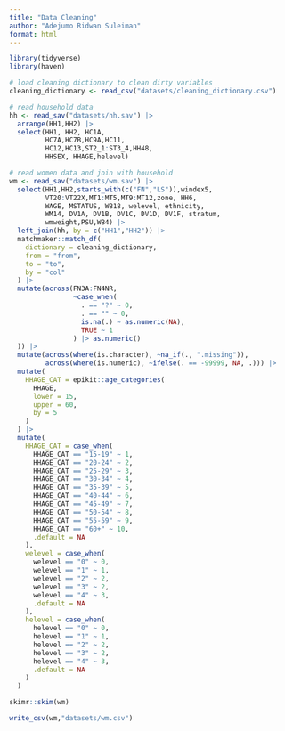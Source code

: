 ```yaml
---
title: "Data Cleaning"
author: "Adejumo Ridwan Suleiman"
format: html
---
```


```r
library(tidyverse)
library(haven)
```


```r
# load cleaning dictionary to clean dirty variables
cleaning_dictionary <- read_csv("datasets/cleaning_dictionary.csv")

# read household data
hh <- read_sav("datasets/hh.sav") |> 
  arrange(HH1,HH2) |> 
  select(HH1, HH2, HC1A, 
         HC7A,HC7B,HC9A,HC11,
         HC12,HC13,ST2_1:ST3_4,HH48,
         HHSEX, HHAGE,helevel)

# read women data and join with household 
wm <- read_sav("datasets/wm.sav") |>
  select(HH1,HH2,starts_with(c("FN","LS")),windex5,
         VT20:VT22X,MT1:MT5,MT9:MT12,zone, HH6, 
         WAGE, MSTATUS, WB18, welevel, ethnicity,
         WM14, DV1A, DV1B, DV1C, DV1D, DV1F, stratum,
         wmweight,PSU,WB4) |> 
  left_join(hh, by = c("HH1","HH2")) |> 
  matchmaker::match_df(
    dictionary = cleaning_dictionary,
    from = "from",
    to = "to",
    by = "col"
  ) |> 
  mutate(across(FN3A:FN4NR, 
                ~case_when(
                  . == "?" ~ 0,
                  . == "" ~ 0,
                  is.na(.) ~ as.numeric(NA),
                  TRUE ~ 1
                ) |> as.numeric()
  )) |> 
  mutate(across(where(is.character), ~na_if(., ".missing")),
         across(where(is.numeric), ~ifelse(. == -99999, NA, .))) |> 
  mutate(
    HHAGE_CAT = epikit::age_categories(
      HHAGE,
      lower = 15,
      upper = 60,
      by = 5
    )
  ) |> 
  mutate(
    HHAGE_CAT = case_when(
      HHAGE_CAT == "15-19" ~ 1,
      HHAGE_CAT == "20-24" ~ 2,
      HHAGE_CAT == "25-29" ~ 3,
      HHAGE_CAT == "30-34" ~ 4,
      HHAGE_CAT == "35-39" ~ 5,
      HHAGE_CAT == "40-44" ~ 6,
      HHAGE_CAT == "45-49" ~ 7,
      HHAGE_CAT == "50-54" ~ 8,
      HHAGE_CAT == "55-59" ~ 9,
      HHAGE_CAT == "60+" ~ 10,
      .default = NA
    ),
    welevel = case_when(
      welevel == "0" ~ 0,
      welevel == "1" ~ 1,
      welevel == "2" ~ 2,
      welevel == "3" ~ 2,
      welevel == "4" ~ 3,
      .default = NA
    ),
    helevel = case_when(
      helevel == "0" ~ 0,
      helevel == "1" ~ 1,
      helevel == "2" ~ 2,
      helevel == "3" ~ 2,
      helevel == "4" ~ 3,
      .default = NA
    )
  ) 
```

```r
skimr::skim(wm)
```

```r
write_csv(wm,"datasets/wm.csv")
```

